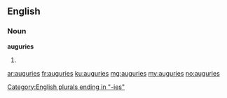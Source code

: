 ==English==

===Noun===
'''auguries'''

# {{plural of|augury}}

[[Category:English plurals ending in "-ies"]]

[[ar:auguries]]
[[fr:auguries]]
[[ku:auguries]]
[[mg:auguries]]
[[my:auguries]]
[[no:auguries]]